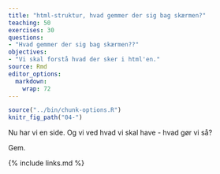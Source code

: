 ```yaml
---
title: "html-struktur, hvad gemmer der sig bag skærmen?"
teaching: 50
exercises: 30
questions:
- "Hvad gemmer der sig bag skærmen??"
objectives: 
- "Vi skal forstå hvad der sker i html'en."
source: Rmd
editor_options: 
  markdown: 
    wrap: 72
---
```


```r
source("../bin/chunk-options.R")
knitr_fig_path("04-")

```

Nu har vi en side. Og vi ved hvad vi skal have - hvad gør vi så?

Gem.





{% include links.md %}
